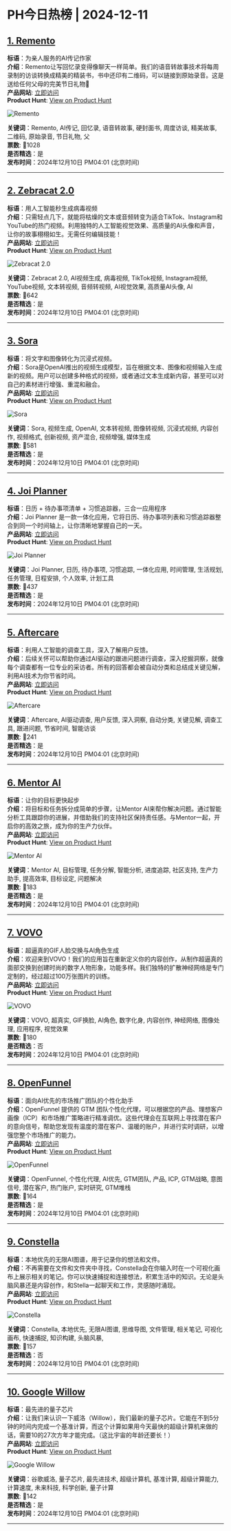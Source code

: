 # PH今日热榜 | 2024-12-11  

## [1. Remento](https://www.producthunt.com/posts/remento?utm_campaign=producthunt-api&utm_medium=api-v2&utm_source=Application%3A+ph-daily+%28ID%3A+150577%29)  
**标语**：为亲人服务的AI传记作家  
**介绍**：Remento让写回忆录变得像聊天一样简单。我们的语音转故事技术将每周录制的访谈转换成精美的精装书，书中还印有二维码，可以链接到原始录音。这是送给任何父母的完美节日礼物🎁  
**产品网站**: [立即访问](https://www.producthunt.com/r/RWTJ772TDPRPCY?utm_campaign=producthunt-api&utm_medium=api-v2&utm_source=Application%3A+ph-daily+%28ID%3A+150577%29)  
**Product Hunt**: [View on Product Hunt](https://www.producthunt.com/posts/remento?utm_campaign=producthunt-api&utm_medium=api-v2&utm_source=Application%3A+ph-daily+%28ID%3A+150577%29)  

![Remento](https://ph-files.imgix.net/735a60c3-d9bc-4ae8-95f0-44bb110dd272.png?auto=format&fit=crop&frame=1&h=512&w=1024)  

**关键词**：Remento, AI传记, 回忆录, 语音转故事, 硬封面书, 周度访谈, 精美故事, 二维码, 原始录音, 节日礼物, 父  
**票数**: 🔺1028  
**是否精选**：是  
**发布时间**：2024年12月10日 PM04:01 (北京时间)  

---  

## [2. Zebracat 2.0 ](https://www.producthunt.com/posts/zebracat-2-0-2?utm_campaign=producthunt-api&utm_medium=api-v2&utm_source=Application%3A+ph-daily+%28ID%3A+150577%29)  
**标语**：用人工智能秒生成病毒视频  
**介绍**：只需轻点几下，就能将枯燥的文本或音频转变为适合TikTok、Instagram和YouTube的热门视频。利用独特的人工智能视觉效果、高质量的AI头像和声音，让你的故事栩栩如生。无需任何编辑技能！  
**产品网站**: [立即访问](https://www.producthunt.com/r/4B2SDYB5X3RMB7?utm_campaign=producthunt-api&utm_medium=api-v2&utm_source=Application%3A+ph-daily+%28ID%3A+150577%29)  
**Product Hunt**: [View on Product Hunt](https://www.producthunt.com/posts/zebracat-2-0-2?utm_campaign=producthunt-api&utm_medium=api-v2&utm_source=Application%3A+ph-daily+%28ID%3A+150577%29)  

![Zebracat 2.0 ](https://ph-files.imgix.net/9dbbd2fd-e912-4ed9-96b3-fa99672b070c.png?auto=format&fit=crop&frame=1&h=512&w=1024)  

**关键词**：Zebracat 2.0, AI视频生成, 病毒视频, TikTok视频, Instagram视频, YouTube视频, 文本转视频, 音频转视频, AI视觉效果, 高质量AI头像, AI  
**票数**: 🔺642  
**是否精选**：是  
**发布时间**：2024年12月10日 PM04:01 (北京时间)  

---  

## [3. Sora](https://www.producthunt.com/posts/sora-4?utm_campaign=producthunt-api&utm_medium=api-v2&utm_source=Application%3A+ph-daily+%28ID%3A+150577%29)  
**标语**：将文字和图像转化为沉浸式视频。  
**介绍**：Sora是OpenAI推出的视频生成模型，旨在根据文本、图像和视频输入生成新的视频。用户可以创建多种格式的视频，或者通过文本生成新内容，甚至可以对自己的素材进行增强、重混和融合。  
**产品网站**: [立即访问](https://www.producthunt.com/r/6SW4DOMIJ5YZIR?utm_campaign=producthunt-api&utm_medium=api-v2&utm_source=Application%3A+ph-daily+%28ID%3A+150577%29)  
**Product Hunt**: [View on Product Hunt](https://www.producthunt.com/posts/sora-4?utm_campaign=producthunt-api&utm_medium=api-v2&utm_source=Application%3A+ph-daily+%28ID%3A+150577%29)  

![Sora](https://ph-files.imgix.net/c69ac32a-afb9-4520-9df7-2307a0ad84af.jpeg?auto=format&fit=crop&frame=1&h=512&w=1024)  

**关键词**：Sora, 视频生成, OpenAI, 文本转视频, 图像转视频, 沉浸式视频, 内容创作, 视频格式, 创新视频, 资产混合, 视频增强, 媒体生成  
**票数**: 🔺581  
**是否精选**：是  
**发布时间**：2024年12月10日 PM04:01 (北京时间)  

---  

## [4. Joi Planner](https://www.producthunt.com/posts/joi-planner?utm_campaign=producthunt-api&utm_medium=api-v2&utm_source=Application%3A+ph-daily+%28ID%3A+150577%29)  
**标语**：日历 + 待办事项清单 + 习惯追踪器，三合一应用程序  
**介绍**：Joi Planner 是一款一体化应用，它将日历、待办事项列表和习惯追踪器整合到同一个时间轴上，让你清晰地掌握自己的一天。  
**产品网站**: [立即访问](https://www.producthunt.com/r/MNVNXR23JPAKZV?utm_campaign=producthunt-api&utm_medium=api-v2&utm_source=Application%3A+ph-daily+%28ID%3A+150577%29)  
**Product Hunt**: [View on Product Hunt](https://www.producthunt.com/posts/joi-planner?utm_campaign=producthunt-api&utm_medium=api-v2&utm_source=Application%3A+ph-daily+%28ID%3A+150577%29)  

![Joi Planner](https://ph-files.imgix.net/95443da0-de34-47de-8b91-3f7cf1dfd403.jpeg?auto=format&fit=crop&frame=1&h=512&w=1024)  

**关键词**：Joi Planner, 日历, 待办事项, 习惯追踪, 一体化应用, 时间管理, 生活规划, 任务管理, 日程安排, 个人效率, 计划工具  
**票数**: 🔺437  
**是否精选**：是  
**发布时间**：2024年12月10日 PM04:01 (北京时间)  

---  

## [5. Aftercare](https://www.producthunt.com/posts/aftercare?utm_campaign=producthunt-api&utm_medium=api-v2&utm_source=Application%3A+ph-daily+%28ID%3A+150577%29)  
**标语**：利用人工智能的调查工具，深入了解用户反馈。  
**介绍**：后续关怀可以帮助你通过AI驱动的跟进问题进行调查，深入挖掘洞察，就像每个调查都有一位专业的采访者。所有的回答都会被自动分类和总结成关键见解，利用AI技术为你节省时间。  
**产品网站**: [立即访问](https://www.producthunt.com/r/JVBKUG5I4TWXVT?utm_campaign=producthunt-api&utm_medium=api-v2&utm_source=Application%3A+ph-daily+%28ID%3A+150577%29)  
**Product Hunt**: [View on Product Hunt](https://www.producthunt.com/posts/aftercare?utm_campaign=producthunt-api&utm_medium=api-v2&utm_source=Application%3A+ph-daily+%28ID%3A+150577%29)  

![Aftercare](https://ph-files.imgix.net/f5476d38-06de-4593-a434-db050c15ba9b.png?auto=format&fit=crop&frame=1&h=512&w=1024)  

**关键词**：Aftercare, AI驱动调查, 用户反馈, 深入洞察, 自动分类, 关键见解, 调查工具, 跟进问题, 节省时间, 智能访谈  
**票数**: 🔺241  
**是否精选**：是  
**发布时间**：2024年12月10日 PM04:01 (北京时间)  

---  

## [6. Mentor AI](https://www.producthunt.com/posts/mentor-ai-2?utm_campaign=producthunt-api&utm_medium=api-v2&utm_source=Application%3A+ph-daily+%28ID%3A+150577%29)  
**标语**：让你的目标更快起步  
**介绍**：将目标和任务拆分成简单的步骤，让Mentor AI来帮你解决问题。通过智能分析工具跟踪你的进展，并借助我们的支持社区保持责任感。与Mentor一起，开启你的高效之旅，成为你的生产力伙伴。  
**产品网站**: [立即访问](https://www.producthunt.com/r/GI47UAJ6JVT5VR?utm_campaign=producthunt-api&utm_medium=api-v2&utm_source=Application%3A+ph-daily+%28ID%3A+150577%29)  
**Product Hunt**: [View on Product Hunt](https://www.producthunt.com/posts/mentor-ai-2?utm_campaign=producthunt-api&utm_medium=api-v2&utm_source=Application%3A+ph-daily+%28ID%3A+150577%29)  

![Mentor AI](https://ph-files.imgix.net/5bf0f34c-f461-461b-805e-b0382f2555b0.png?auto=format&fit=crop&frame=1&h=512&w=1024)  

**关键词**：Mentor AI, 目标管理, 任务分解, 智能分析, 进度追踪, 社区支持, 生产力助手, 提高效率, 目标设定, 问题解决  
**票数**: 🔺183  
**是否精选**：是  
**发布时间**：2024年12月10日 PM04:01 (北京时间)  

---  

## [7. VOVO](https://www.producthunt.com/posts/vovo?utm_campaign=producthunt-api&utm_medium=api-v2&utm_source=Application%3A+ph-daily+%28ID%3A+150577%29)  
**标语**：超逼真的GIF人脸交换与AI角色生成  
**介绍**：欢迎来到VOVO！我们的应用旨在重新定义你的内容创作，从制作超逼真的面部交换到创建时尚的数字人物形象，功能多样。我们独特的扩散神经网络是专门定制的，经过超过100万张图片的训练。  
**产品网站**: [立即访问](https://www.producthunt.com/r/D6PLNXRIOYPPPI?utm_campaign=producthunt-api&utm_medium=api-v2&utm_source=Application%3A+ph-daily+%28ID%3A+150577%29)  
**Product Hunt**: [View on Product Hunt](https://www.producthunt.com/posts/vovo?utm_campaign=producthunt-api&utm_medium=api-v2&utm_source=Application%3A+ph-daily+%28ID%3A+150577%29)  

![VOVO](https://ph-files.imgix.net/0f1435fc-1007-4718-a766-46a4ad3f1734.jpeg?auto=format&fit=crop&frame=1&h=512&w=1024)  

**关键词**：VOVO, 超真实, GIF换脸, AI角色, 数字化身, 内容创作, 神经网络, 图像处理, 应用程序, 视觉效果  
**票数**: 🔺180  
**是否精选**：否  
**发布时间**：2024年12月10日 PM04:01 (北京时间)  

---  

## [8. OpenFunnel](https://www.producthunt.com/posts/openfunnel-1?utm_campaign=producthunt-api&utm_medium=api-v2&utm_source=Application%3A+ph-daily+%28ID%3A+150577%29)  
**标语**：面向AI优先的市场推广团队的个性化助手  
**介绍**：OpenFunnel 提供的 GTM 团队个性化代理，可以根据您的产品、理想客户画像（ICP）和市场推广策略进行精准调优。这些代理会在互联网上寻找潜在客户的意向信号，帮助您发现有温度的潜在客户、温暖的账户，并进行实时调研，以增强您整个市场推广的能力。  
**产品网站**: [立即访问](https://www.producthunt.com/r/I2TNTZHWE2SQSE?utm_campaign=producthunt-api&utm_medium=api-v2&utm_source=Application%3A+ph-daily+%28ID%3A+150577%29)  
**Product Hunt**: [View on Product Hunt](https://www.producthunt.com/posts/openfunnel-1?utm_campaign=producthunt-api&utm_medium=api-v2&utm_source=Application%3A+ph-daily+%28ID%3A+150577%29)  

![OpenFunnel](https://ph-files.imgix.net/d8a29455-4670-46b4-bfa2-fffd30fa61a8.png?auto=format&fit=crop&frame=1&h=512&w=1024)  

**关键词**：OpenFunnel, 个性化代理, AI优先, GTM团队, 产品, ICP, GTM战略, 意图信号, 潜在客户, 热门账户, 实时研究, GTM堆栈  
**票数**: 🔺164  
**是否精选**：是  
**发布时间**：2024年12月10日 PM04:01 (北京时间)  

---  

## [9. Constella](https://www.producthunt.com/posts/constella?utm_campaign=producthunt-api&utm_medium=api-v2&utm_source=Application%3A+ph-daily+%28ID%3A+150577%29)  
**标语**：本地优先的无限AI图谱，用于记录你的想法和文件。  
**介绍**：不再需要在文件和文件夹中寻找，Constella会在你输入时在一个可视化画布上展示相关的笔记。你可以快速捕捉和连接想法，积累生活中的知识。无论是头脑风暴还是内容创作，和Stella一起聊天和工作，灵感随时涌现。  
**产品网站**: [立即访问](https://www.producthunt.com/r/A6CAMXOKVUUOPQ?utm_campaign=producthunt-api&utm_medium=api-v2&utm_source=Application%3A+ph-daily+%28ID%3A+150577%29)  
**Product Hunt**: [View on Product Hunt](https://www.producthunt.com/posts/constella?utm_campaign=producthunt-api&utm_medium=api-v2&utm_source=Application%3A+ph-daily+%28ID%3A+150577%29)  

![Constella](https://ph-files.imgix.net/8f2e6cc0-5f4f-4bbe-9b9d-6d584b023600.png?auto=format&fit=crop&frame=1&h=512&w=1024)  

**关键词**：Constella, 本地优先, 无限AI图谱, 思维导图, 文件管理, 相关笔记, 可视化画布, 快速捕捉, 知识构建, 头脑风暴,  
**票数**: 🔺157  
**是否精选**：否  
**发布时间**：2024年12月10日 PM04:01 (北京时间)  

---  

## [10. Google Willow](https://www.producthunt.com/posts/google-willow?utm_campaign=producthunt-api&utm_medium=api-v2&utm_source=Application%3A+ph-daily+%28ID%3A+150577%29)  
**标语**：最先进的量子芯片  
**介绍**：让我们来认识一下威洛（Willow），我们最新的量子芯片。它能在不到5分钟的时间内完成一个基准计算，而这个计算如果用今天最快的超级计算机来做的话，需要10的27次方年才能完成。（这比宇宙的年龄还要长！）  
**产品网站**: [立即访问](https://www.producthunt.com/r/MO3AXM64AJJGQ2?utm_campaign=producthunt-api&utm_medium=api-v2&utm_source=Application%3A+ph-daily+%28ID%3A+150577%29)  
**Product Hunt**: [View on Product Hunt](https://www.producthunt.com/posts/google-willow?utm_campaign=producthunt-api&utm_medium=api-v2&utm_source=Application%3A+ph-daily+%28ID%3A+150577%29)  

![Google Willow](https://ph-files.imgix.net/602258b4-ed43-4803-b4ea-ddbf7954b6b2.png?auto=format&fit=crop&frame=1&h=512&w=1024)  

**关键词**：谷歌威洛, 量子芯片, 最先进技术, 超级计算机, 基准计算, 超级计算能力, 计算速度, 未来科技, 科学创新, 量子计算  
**票数**: 🔺142  
**是否精选**：是  
**发布时间**：2024年12月10日 PM04:01 (北京时间)  

---  

